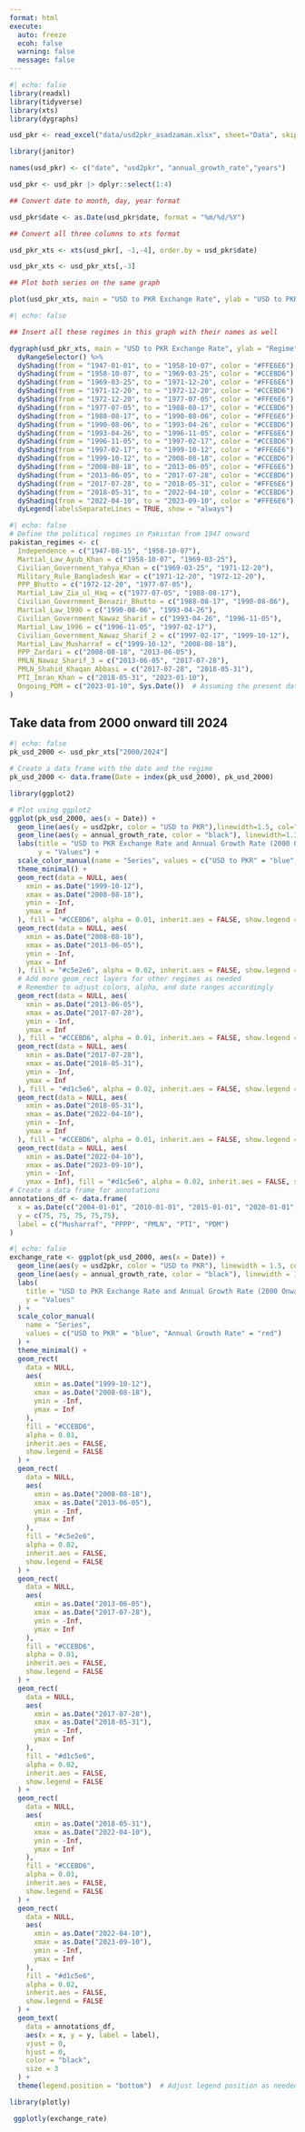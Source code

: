 ---
format: html
execute:
  auto: freeze
  ecoh: false
  warning: false
  message: false
---



```{r}
#| echo: false
library(readxl)
library(tidyverse)
library(xts)
library(dygraphs)

usd_pkr <- read_excel("data/usd2pkr_asadzaman.xlsx", sheet="Data", skip=1)

library(janitor)

names(usd_pkr) <- c("date", "usd2pkr", "annual_growth_rate","years")

usd_pkr <- usd_pkr |> dplyr::select(1:4)

## Convert date to month, day, year format

usd_pkr$date <- as.Date(usd_pkr$date, format = "%m/%d/%Y")

## Convert all three columns to xts format

usd_pkr_xts <- xts(usd_pkr[, -1,-4], order.by = usd_pkr$date)

usd_pkr_xts <- usd_pkr_xts[,-3]

## Plot both series on the same graph

plot(usd_pkr_xts, main = "USD to PKR Exchange Rate", ylab = "USD to PKR", xlab = "Year")
```


```{r}
#| echo: false

## Insert all these regimes in this graph with their names as well

dygraph(usd_pkr_xts, main = "USD to PKR Exchange Rate", ylab = "Regime", xlab = "Year") %>%
  dyRangeSelector() %>%
  dyShading(from = "1947-01-01", to = "1958-10-07", color = "#FFE6E6") %>%
  dyShading(from = "1958-10-07", to = "1969-03-25", color = "#CCEBD6") %>%
  dyShading(from = "1969-03-25", to = "1971-12-20", color = "#FFE6E6") %>%
  dyShading(from = "1971-12-20", to = "1972-12-20", color = "#CCEBD6") %>%
  dyShading(from = "1972-12-20", to = "1977-07-05", color = "#FFE6E6") %>%
  dyShading(from = "1977-07-05", to = "1988-08-17", color = "#CCEBD6") %>%
  dyShading(from = "1988-08-17", to = "1990-08-06", color = "#FFE6E6") %>%
  dyShading(from = "1990-08-06", to = "1993-04-26", color = "#CCEBD6") %>%
  dyShading(from = "1993-04-26", to = "1996-11-05", color = "#FFE6E6") %>%
  dyShading(from = "1996-11-05", to = "1997-02-17", color = "#CCEBD6") %>%
  dyShading(from = "1997-02-17", to = "1999-10-12", color = "#FFE6E6") %>%
  dyShading(from = "1999-10-12", to = "2008-08-18", color = "#CCEBD6") %>%
  dyShading(from = "2008-08-18", to = "2013-06-05", color = "#FFE6E6") %>%
  dyShading(from = "2013-06-05", to = "2017-07-28", color = "#CCEBD6") %>%
  dyShading(from = "2017-07-28", to = "2018-05-31", color = "#FFE6E6") %>%
  dyShading(from = "2018-05-31", to = "2022-04-10", color = "#CCEBD6") %>%
  dyShading(from = "2022-04-10", to = "2023-09-10", color = "#FFE6E6") %>%
  dyLegend(labelsSeparateLines = TRUE, show = "always") 
```


```{r}
#| echo: false
# Define the political regimes in Pakistan from 1947 onward
pakistan_regimes <- c(
  Independence = c("1947-08-15", "1958-10-07"),
  Martial_Law_Ayub_Khan = c("1958-10-07", "1969-03-25"),
  Civilian_Government_Yahya_Khan = c("1969-03-25", "1971-12-20"),
  Military_Rule_Bangladesh_War = c("1971-12-20", "1972-12-20"),
  PPP_Bhutto = c("1972-12-20", "1977-07-05"),
  Martial_Law_Zia_ul_Haq = c("1977-07-05", "1988-08-17"),
  Civilian_Government_Benazir_Bhutto = c("1988-08-17", "1990-08-06"),
  Martial_Law_1990 = c("1990-08-06", "1993-04-26"),
  Civilian_Government_Nawaz_Sharif = c("1993-04-26", "1996-11-05"),
  Martial_Law_1996 = c("1996-11-05", "1997-02-17"),
  Civilian_Government_Nawaz_Sharif_2 = c("1997-02-17", "1999-10-12"),
  Martial_Law_Musharraf = c("1999-10-12", "2008-08-18"),
  PPP_Zardari = c("2008-08-18", "2013-06-05"),
  PMLN_Nawaz_Sharif_3 = c("2013-06-05", "2017-07-28"),
  PMLN_Shahid_Khaqan_Abbasi = c("2017-07-28", "2018-05-31"),
  PTI_Imran_Khan = c("2018-05-31", "2023-01-10"),
  Ongoing_PDM = c("2023-01-10", Sys.Date())  # Assuming the present date for ongoing regime
)
```


## Take data from 2000 onward till 2024 

```{r}
#| echo: false
pk_usd_2000 <- usd_pkr_xts["2000/2024"]

# Create a data frame with the date and the regime
pk_usd_2000 <- data.frame(Date = index(pk_usd_2000), pk_usd_2000)

library(ggplot2)

# Plot using ggplot2
ggplot(pk_usd_2000, aes(x = Date)) +
  geom_line(aes(y = usd2pkr, color = "USD to PKR"),linewidth=1.5, col="red") +
  geom_line(aes(y = annual_growth_rate, color = "black"), linewidth=1.3) +
  labs(title = "USD to PKR Exchange Rate and Annual Growth Rate (2000 Onward)",
       y = "Values") +
  scale_color_manual(name = "Series", values = c("USD to PKR" = "blue", "Annual Growth Rate" = "red")) +
  theme_minimal() +
  geom_rect(data = NULL, aes(
    xmin = as.Date("1999-10-12"),
    xmax = as.Date("2008-08-18"),
    ymin = -Inf,
    ymax = Inf
  ), fill = "#CCEBD6", alpha = 0.01, inherit.aes = FALSE, show.legend = FALSE) +
  geom_rect(data = NULL, aes(
    xmin = as.Date("2008-08-18"),
    xmax = as.Date("2013-06-05"),
    ymin = -Inf,
    ymax = Inf
  ), fill = "#c5e2e6", alpha = 0.02, inherit.aes = FALSE, show.legend = FALSE) +
  # Add more geom_rect layers for other regimes as needed
  # Remember to adjust colors, alpha, and date ranges accordingly
  geom_rect(data = NULL, aes(
    xmin = as.Date("2013-06-05"),
    xmax = as.Date("2017-07-28"),
    ymin = -Inf,
    ymax = Inf
  ), fill = "#CCEBD6", alpha = 0.01, inherit.aes = FALSE, show.legend = FALSE)+
  geom_rect(data = NULL, aes(
    xmin = as.Date("2017-07-28"),
    xmax = as.Date("2018-05-31"),
    ymin = -Inf,
    ymax = Inf
  ), fill = "#d1c5e6", alpha = 0.02, inherit.aes = FALSE, show.legend = FALSE)+
  geom_rect(data = NULL, aes(
    xmin = as.Date("2018-05-31"),
    xmax = as.Date("2022-04-10"),
    ymin = -Inf,
    ymax = Inf
  ), fill = "#CCEBD6", alpha = 0.01, inherit.aes = FALSE, show.legend = FALSE) +
  geom_rect(data = NULL, aes(
    xmin = as.Date("2022-04-10"),
    xmax = as.Date("2023-09-10"),
    ymin = -Inf,
    ymax = Inf), fill = "#d1c5e6", alpha = 0.02, inherit.aes = FALSE, show.legend = FALSE) 
# Create a data frame for annotations
annotations_df <- data.frame(
  x = as.Date(c("2004-01-01", "2010-01-01", "2015-01-01", "2020-01-01", "2022-04-10")),
  y = c(75, 75, 75, 75,75),
  label = c("Musharraf", "PPPP", "PMLN", "PTI", "PDM")
)

```


```{r}
#| echo: false
exchange_rate <- ggplot(pk_usd_2000, aes(x = Date)) +
  geom_line(aes(y = usd2pkr, color = "USD to PKR"), linewidth = 1.5, col = "red") +
  geom_line(aes(y = annual_growth_rate, color = "black"), linewidth = 1.3) +
  labs(
    title = "USD to PKR Exchange Rate and Annual Growth Rate (2000 Onward)",
    y = "Values"
  ) +
  scale_color_manual(
    name = "Series",
    values = c("USD to PKR" = "blue", "Annual Growth Rate" = "red")
  ) +
  theme_minimal() +
  geom_rect(
    data = NULL,
    aes(
      xmin = as.Date("1999-10-12"),
      xmax = as.Date("2008-08-18"),
      ymin = -Inf,
      ymax = Inf
    ),
    fill = "#CCEBD6",
    alpha = 0.01,
    inherit.aes = FALSE,
    show.legend = FALSE
  ) +
  geom_rect(
    data = NULL,
    aes(
      xmin = as.Date("2008-08-18"),
      xmax = as.Date("2013-06-05"),
      ymin = -Inf,
      ymax = Inf
    ),
    fill = "#c5e2e6",
    alpha = 0.02,
    inherit.aes = FALSE,
    show.legend = FALSE
  ) +
  geom_rect(
    data = NULL,
    aes(
      xmin = as.Date("2013-06-05"),
      xmax = as.Date("2017-07-28"),
      ymin = -Inf,
      ymax = Inf
    ),
    fill = "#CCEBD6",
    alpha = 0.01,
    inherit.aes = FALSE,
    show.legend = FALSE
  ) +
  geom_rect(
    data = NULL,
    aes(
      xmin = as.Date("2017-07-28"),
      xmax = as.Date("2018-05-31"),
      ymin = -Inf,
      ymax = Inf
    ),
    fill = "#d1c5e6",
    alpha = 0.02,
    inherit.aes = FALSE,
    show.legend = FALSE
  ) +
  geom_rect(
    data = NULL,
    aes(
      xmin = as.Date("2018-05-31"),
      xmax = as.Date("2022-04-10"),
      ymin = -Inf,
      ymax = Inf
    ),
    fill = "#CCEBD6",
    alpha = 0.01,
    inherit.aes = FALSE,
    show.legend = FALSE
  ) +
  geom_rect(
    data = NULL,
    aes(
      xmin = as.Date("2022-04-10"),
      xmax = as.Date("2023-09-10"),
      ymin = -Inf,
      ymax = Inf
    ),
    fill = "#d1c5e6",
    alpha = 0.02,
    inherit.aes = FALSE,
    show.legend = FALSE
  ) +
  geom_text(
    data = annotations_df,
    aes(x = x, y = y, label = label),
    vjust = 0,
    hjust = 0,
    color = "black",
    size = 3
  ) +
  theme(legend.position = "bottom")  # Adjust legend position as needed

library(plotly)

 ggplotly(exchange_rate) 
 
```